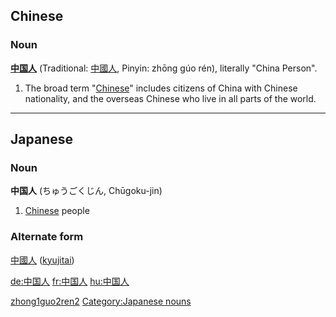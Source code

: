 ==Chinese==
===Noun===
'''[[中国]][[人]]''' (Traditional: [[中國人]], Pinyin: zhōng gúo rén), literally "China Person".

#The broad term "[[Chinese]]" includes citizens of China with Chinese nationality, and the overseas Chinese who live in all parts of the world.
[[Category:Chinese proper nouns (Simplified Chinese)|zhong1guo2ren2]]
----
==Japanese==
===Noun===
'''中国人''' (ちゅうごくじん, Chūgoku-jin)
#[[Chinese]] people
===Alternate form===
[[中國人]] ([[kyujitai]])
[[Category:Japanese nouns]]

[[de:中国人]]
[[fr:中国人]]
[[hu:中国人]]